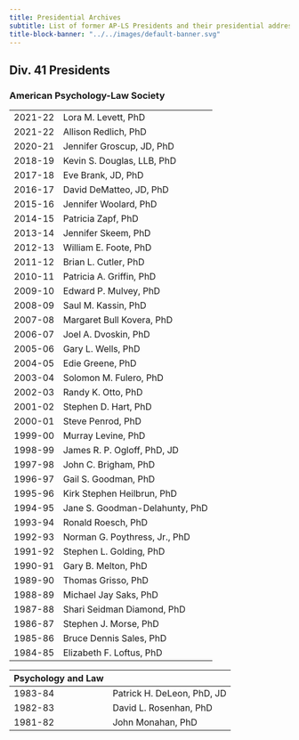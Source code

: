 ```yaml
---
title: Presidential Archives
subtitle: List of former AP-LS Presidents and their presidential addresses. 
title-block-banner: "../../images/default-banner.svg"
---
```



## Div. 41 Presidents
### American Psychology-Law Society

|         |                                |    
|---------|--------------------------------|
| 2021-22 | Lora M. Levett, PhD            |
| 2021-22 | Allison Redlich, PhD           |
| 2020-21 | Jennifer Groscup, JD, PhD      |
| 2018-19 | Kevin S. Douglas, LLB, PhD     |
| 2017-18 | Eve Brank, JD, PhD             |
| 2016-17 | David DeMatteo, JD, PhD        |
| 2015-16 | Jennifer Woolard, PhD          |
| 2014-15 | Patricia Zapf, PhD             |
| 2013-14 | Jennifer Skeem, PhD            |
| 2012-13 | William E. Foote, PhD          |
| 2011-12 | Brian L. Cutler, PhD           |
| 2010-11 | Patricia A. Griffin, PhD       |
| 2009-10 | Edward P. Mulvey, PhD          |
| 2008-09 | Saul M. Kassin, PhD            |
| 2007-08 | Margaret Bull Kovera, PhD      |
| 2006-07 | Joel A. Dvoskin, PhD           |
| 2005-06 | Gary L. Wells, PhD             |
| 2004-05 | Edie Greene, PhD               |
| 2003-04 | Solomon M. Fulero, PhD         |
| 2002-03 | Randy K. Otto, PhD             |
| 2001-02 | Stephen D. Hart, PhD           |
| 2000-01 | Steve Penrod, PhD              |
| 1999-00 | Murray Levine, PhD             |
| 1998-99 | James R. P. Ogloff, PhD, JD    |
| 1997-98 | John C. Brigham, PhD           |
| 1996-97 | Gail S. Goodman, PhD           |
| 1995-96 | Kirk Stephen Heilbrun, PhD     |
| 1994-95 | Jane S. Goodman-Delahunty, PhD |
| 1993-94 | Ronald Roesch, PhD             |
| 1992-93 | Norman G. Poythress, Jr., PhD  |
| 1991-92 | Stephen L. Golding, PhD        |
| 1990-91 | Gary B. Melton, PhD            |
| 1989-90 | Thomas Grisso, PhD             |
| 1988-89 | Michael Jay Saks, PhD          |
| 1987-88 | Shari Seidman Diamond, PhD     |
| 1986-87 | Stephen J. Morse, PhD          |
| 1985-86 | Bruce Dennis Sales, PhD        |
| 1984-85 | Elizabeth F. Loftus, PhD       |

| Psychology and Law |                            |
|--------------------|----------------------------|
| 1983-84            | Patrick H. DeLeon, PhD, JD |
| 1982-83            | David L. Rosenhan, PhD     |
| 1981-82            | John Monahan, PhD          |


